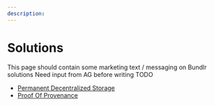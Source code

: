 ```yaml
---
description:
---
```


# Solutions

This page should contain some marketing text / messaging on Bundlr solutions
Need input from AG before writing
TODO

-   [Permanent Decentralized Storage](/overview/solutions/permanent-storage)
-   [Proof Of Provenance](/overview/solutions/proof-of-provenance)
